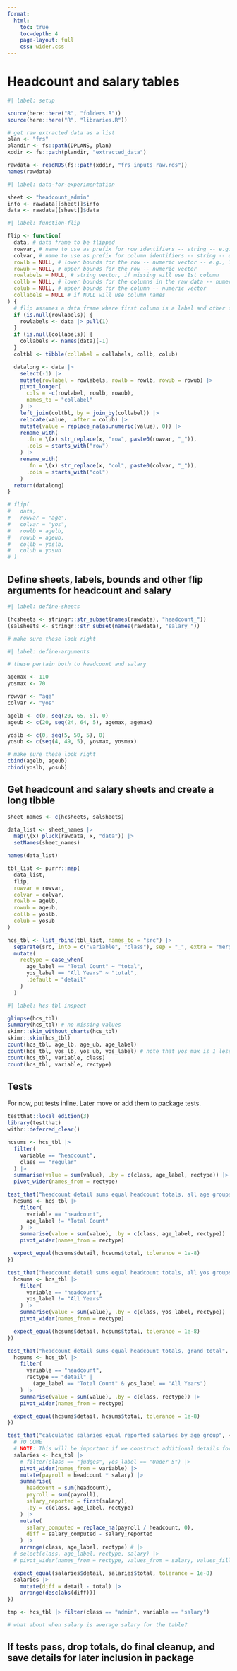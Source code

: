 ```yaml
---
format:
  html:
    toc: true
    toc-depth: 4
    page-layout: full
    css: wider.css
---    
```


# Headcount and salary tables

```r
#| label: setup

source(here::here("R", "folders.R"))
source(here::here("R", "libraries.R"))

# get raw extracted data as a list
plan <- "frs"
plandir <- fs::path(DPLANS, plan)
xddir <- fs::path(plandir, "extracted_data")

rawdata <- readRDS(fs::path(xddir, "frs_inputs_raw.rds"))
names(rawdata)

```

```r
#| label: data-for-experimentation

sheet <- "headcount_admin"
info <- rawdata[[sheet]]$info
data <- rawdata[[sheet]]$data

```

```r
#| label: function-flip

flip <- function(
  data, # data frame to be flipped
  rowvar, # name to use as prefix for row identifiers -- string -- e.g., "age"
  colvar, # name to use as prefix for column identifiers -- string -- e.g., "yos"
  rowlb = NULL, # lower bounds for the row -- numeric vector -- e.g., 10 if the row label is "10-19"
  rowub = NULL, # upper bounds for the row -- numeric vector
  rowlabels = NULL, # string vector, if missing will use 1st column
  collb = NULL, # lower bounds for the columns in the raw data -- numeric vector -- e.g., 20 if column label is "20-24"
  colub = NULL, # upper bounds for the column -- numeric vector
  collabels = NULL # if NULL will use column names
) {
  # flip assumes a data frame where first column is a label and other columns are (or will be converted to) numeric
  if (is.null(rowlabels)) {
    rowlabels <- data |> pull(1)
  }
  if (is.null(collabels)) {
    collabels <- names(data)[-1]
  }
  coltbl <- tibble(collabel = collabels, collb, colub)

  datalong <- data |>
    select(-1) |>
    mutate(rowlabel = rowlabels, rowlb = rowlb, rowub = rowub) |>
    pivot_longer(
      cols = -c(rowlabel, rowlb, rowub),
      names_to = "collabel"
    ) |>
    left_join(coltbl, by = join_by(collabel)) |>
    relocate(value, .after = colub) |>
    mutate(value = replace_na(as.numeric(value), 0)) |>
    rename_with(
      .fn = \(x) str_replace(x, "row", paste0(rowvar, "_")),
      .cols = starts_with("row")
    ) |>
    rename_with(
      .fn = \(x) str_replace(x, "col", paste0(colvar, "_")),
      .cols = starts_with("col")
    )
  return(datalong)
}

# flip(
#   data,
#   rowvar = "age",
#   colvar = "yos",
#   rowlb = agelb,
#   rowub = ageub,
#   collb = yoslb,
#   colub = yosub
# )

```

## Define sheets, labels, bounds and other flip arguments for headcount and salary

```r
#| label: define-sheets

(hcsheets <- stringr::str_subset(names(rawdata), "headcount_"))
(salsheets <- stringr::str_subset(names(rawdata), "salary_"))

# make sure these look right

```

```r
#| label: define-arguments

# these pertain both to headcount and salary

agemax <- 110
yosmax <- 70

rowvar <- "age"
colvar <- "yos"

agelb <- c(0, seq(20, 65, 5), 0)
ageub <- c(20, seq(24, 64, 5), agemax, agemax)

yoslb <- c(0, seq(5, 50, 5), 0)
yosub <- c(seq(4, 49, 5), yosmax, yosmax)

# make sure these look right
cbind(agelb, ageub)
cbind(yoslb, yosub)

```

## Get headcount and salary sheets and create a long tibble

```r

sheet_names <- c(hcsheets, salsheets)

data_list <- sheet_names |>
  map(\(x) pluck(rawdata, x, "data")) |>
  setNames(sheet_names)

names(data_list)

tbl_list <- purrr::map(
  data_list,
  flip,
  rowvar = rowvar,
  colvar = colvar,
  rowlb = agelb,
  rowub = ageub,
  collb = yoslb,
  colub = yosub
)

hcs_tbl <- list_rbind(tbl_list, names_to = "src") |>
  separate(src, into = c("variable", "class"), sep = "_", extra = "merge") |>
  mutate(
    rectype = case_when(
      age_label == "Total Count" ~ "total",
      yos_label == "All Years" ~ "total",
      .default = "detail"
    )
  )

```


```r
#| label: hcs-tbl-inspect

glimpse(hcs_tbl)
summary(hcs_tbl) # no missing values
skimr::skim_without_charts(hcs_tbl)
skimr::skim(hcs_tbl)
count(hcs_tbl, age_lb, age_ub, age_label)
count(hcs_tbl, yos_lb, yos_ub, yos_label) # note that yos max is 1 less than what the label shows
count(hcs_tbl, variable, class)
count(hcs_tbl, variable, rectype)

```

## Tests

For now, put tests inline. Later move or add them to package tests.

```r

testthat::local_edition(3)
library(testthat)
withr::deferred_clear()

hcsums <- hcs_tbl |>
  filter(
    variable == "headcount",
    class == "regular"
  ) |>
  summarise(value = sum(value), .by = c(class, age_label, rectype)) |>
  pivot_wider(names_from = rectype)

test_that("headcount detail sums equal headcount totals, all age groups", {
  hcsums <- hcs_tbl |>
    filter(
      variable == "headcount",
      age_label != "Total Count"
    ) |>
    summarise(value = sum(value), .by = c(class, age_label, rectype)) |>
    pivot_wider(names_from = rectype)

  expect_equal(hcsums$detail, hcsums$total, tolerance = 1e-8)
})

test_that("headcount detail sums equal headcount totals, all yos groups", {
  hcsums <- hcs_tbl |>
    filter(
      variable == "headcount",
      yos_label != "All Years"
    ) |>
    summarise(value = sum(value), .by = c(class, yos_label, rectype)) |>
    pivot_wider(names_from = rectype)

  expect_equal(hcsums$detail, hcsums$total, tolerance = 1e-8)
})

test_that("headcount detail sums equal headcount totals, grand total", {
  hcsums <- hcs_tbl |>
    filter(
      variable == "headcount",
      rectype == "detail" |
        (age_label == "Total Count" & yos_label == "All Years")
    ) |>
    summarise(value = sum(value), .by = c(class, rectype)) |>
    pivot_wider(names_from = rectype)

  expect_equal(hcsums$detail, hcsums$total, tolerance = 1e-8)
})

test_that("calculated salaries equal reported salaries by age group", {
  # TO COME
  # NOTE: This will be important if we construct additional details for age groups or yos groups
  salaries <- hcs_tbl |>
    # filter(class == "judges", yos_label == "Under 5") |>
    pivot_wider(names_from = variable) |>
    mutate(payroll = headcount * salary) |>
    summarise(
      headcount = sum(headcount),
      payroll = sum(payroll),
      salary_reported = first(salary),
      .by = c(class, age_label, rectype)
    ) |>
    mutate(
      salary_computed = replace_na(payroll / headcount, 0),
      diff = salary_computed - salary_reported
    ) |>
    arrange(class, age_label, rectype) # |>
  # select(class, age_label, rectype, salary) |>
  # pivot_wider(names_from = rectype, values_from = salary, values_fill = 0)

  expect_equal(salaries$detail, salaries$total, tolerance = 1e-8)
  salaries |>
    mutate(diff = detail - total) |>
    arrange(desc(abs(diff)))
})

tmp <- hcs_tbl |> filter(class == "admin", variable == "salary")

# what about when salary is average salary for the table?

```

## If tests pass, drop totals, do final cleanup, and save details for later inclusion in package

```r

```
